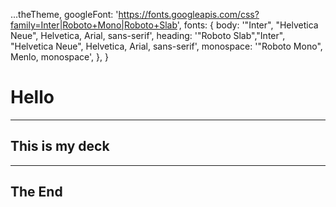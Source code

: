 
  ...theTheme,
  googleFont: 'https://fonts.googleapis.com/css?family=Inter|Roboto+Mono|Roboto+Slab',
  fonts: {
    body: '"Inter", "Helvetica Neue", Helvetica, Arial, sans-serif',
    heading: '"Roboto Slab","Inter", "Helvetica Neue", Helvetica, Arial, sans-serif',
    monospace: '"Roboto Mono", Menlo, monospace',
  },
}

<Head>
  <title>Presentation Title</title>
</Head>

# Hello

---

## This is my deck

---

## The End
